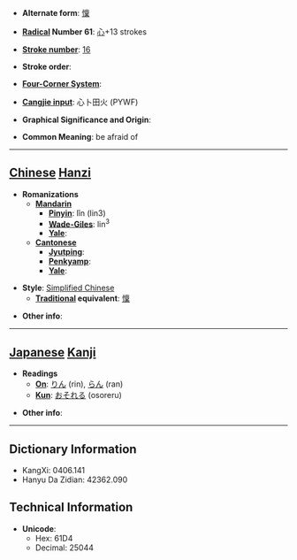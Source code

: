 * '''Alternate form''': [[懍]]

* '''[[Wiktionary:Chinese radical index| Radical]] Number 61''': [[Wiktionary:Chinese radical index 心|心]]+13 strokes

* '''[[Wiktionary:Chinese total strokes index|Stroke number]]''': [[Wiktionary:Chinese total strokes index 16|16]]

* '''Stroke order''': 

* '''[[Wiktionary:Chinese four corner index|Four-Corner System]]''': 

* '''[[Wiktionary:Chinese Cangjie index|Cangjie input]]''': 心卜田火 (PYWF)

* '''Graphical Significance and Origin''': 

* '''Common Meaning''': be afraid of

----

== [[Chinese]] [[Hanzi]] ==

* '''Romanizations'''
** '''[[Mandarin]]'''
*** '''[[Pinyin]]''': lǐn (lin3)
*** '''[[Wade-Giles]]''': lin<sup>3</sup>
*** '''[[Yale]]''': 
** '''[[Cantonese]]'''
*** '''[[Jyutping]]''':
*** '''[[Penkyamp]]''': 
*** '''[[Yale]]''': 

* '''Style''': [[Simplified Chinese]] 
** '''[[Traditional Chinese|Traditional]] equivalent''': [[懍]]

* '''Other info''': 

----

== [[Japanese]] [[Kanji]] ==

* '''Readings'''
** '''[[On]]''': [[りん]] (rin), [[らん]] (ran)
** '''[[Kun]]''': [[おそれる]] (osoreru)

* '''Other info''':  

----

== Dictionary Information ==

* KangXi: 0406.141
* Hanyu Da Zidian: 42362.090

== Technical Information ==

* '''Unicode''':
** Hex: 61D4
** Decimal: 25044